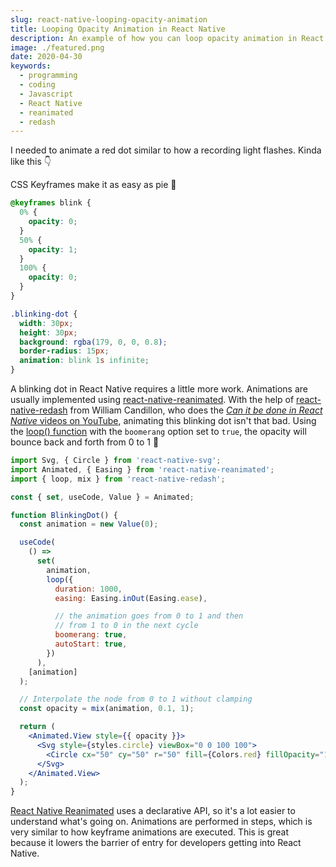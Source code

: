 ```yaml
---
slug: react-native-looping-opacity-animation
title: Looping Opacity Animation in React Native
description: An example of how you can loop opacity animation in React Native
image: ./featured.png
date: 2020-04-30
keywords:
  - programming
  - coding
  - Javascript
  - React Native
  - reanimated
  - redash
---
```



I needed to animate a red dot similar to how a recording light flashes. Kinda like this 👇

<BlinkingDot />

CSS Keyframes make it as easy as pie 🥧

```css
@keyframes blink {
  0% {
    opacity: 0;
  }
  50% {
    opacity: 1;
  }
  100% {
    opacity: 0;
  }
}

.blinking-dot {
  width: 30px;
  height: 30px;
  background: rgba(179, 0, 0, 0.8);
  border-radius: 15px;
  animation: blink 1s infinite;
}
```

A blinking dot in React Native requires a little more work. Animations are usually implemented using
[react-native-reanimated](https://github.com/software-mansion/react-native-reanimated). With the help of
[react-native-redash](https://github.com/wcandillon/react-native-redash) from William Candillon, who does the [_Can it
be done in React Native_ videos on YouTube](https://www.youtube.com/user/wcandill), animating this blinking dot isn't
that bad. Using the [loop() function](https://wcandillon.github.io/react-native-redash/run-animations#loop) with the
`boomerang` option set to `true`, the opacity will bounce back and forth from 0 to 1 🦘

```jsx
import Svg, { Circle } from 'react-native-svg';
import Animated, { Easing } from 'react-native-reanimated';
import { loop, mix } from 'react-native-redash';

const { set, useCode, Value } = Animated;

function BlinkingDot() {
  const animation = new Value(0);

  useCode(
    () =>
      set(
        animation,
        loop({
          duration: 1000,
          easing: Easing.inOut(Easing.ease),

          // the animation goes from 0 to 1 and then
          // from 1 to 0 in the next cycle
          boomerang: true,
          autoStart: true,
        })
      ),
    [animation]
  );

  // Interpolate the node from 0 to 1 without clamping
  const opacity = mix(animation, 0.1, 1);

  return (
    <Animated.View style={{ opacity }}>
      <Svg style={styles.circle} viewBox="0 0 100 100">
        <Circle cx="50" cy="50" r="50" fill={Colors.red} fillOpacity="1" />
      </Svg>
    </Animated.View>
  );
}
```

[React Native Reanimated](https://software-mansion.github.io/react-native-reanimated/index.html) uses a declarative API,
so it's a lot easier to understand what's going on. Animations are performed in steps, which is very similar to how keyframe
animations are executed. This is great because it lowers the barrier of entry for developers getting into React Native.
